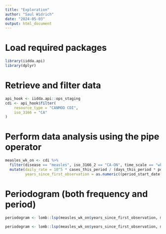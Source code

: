```yaml
---
title: "Exploration"
author: "Saul Widrich"
date: "2024-05-03"
output: html_document
---
```

# Load required packages
```r
library(iidda.api)  
library(dplyr)      
```
# Retrieve and filter data
```r
api_hook <- iidda.api::ops_staging
cdi <- api_hook$filter(
    resource_type = "CANMOD CDI",
    iso_3166 = "CA"
)
```   

# Perform data analysis using the pipe operator
```r
measles_wk_on <- cdi %>%
  filter(disease == "measles", iso_3166_2 == "CA-ON", time_scale == "wk") %>%
  mutate(daily_rate = 10^5 * cases_this_period / (days_this_period * population),
         years_since_first_observation = as.numeric((period_start_date - min(period_start_date)) / (365.25)))
```
# Periodogram (both frequency and period)

```r
periodogram <- lomb::lsp(measles_wk_on$years_since_first_observation, measles_wk_on$daily_rate, type = 'period', plot = "True")

periodogram <- lomb::lsp(measles_wk_on$years_since_first_observation, measles_wk_on$daily_rate, type = 'frequency', plot = "True")
```

